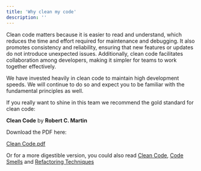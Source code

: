 ```yaml
---
title: 'Why clean my code'
description: ''
---
```

Clean code matters because it is easier to read and understand, which reduces the time and effort required for maintenance and debugging. It also promotes consistency and reliability, ensuring that new features or updates do not introduce unexpected issues. Additionally, clean code facilitates collaboration among developers, making it simpler for teams to work together effectively.

We have invested heavily in clean code to maintain high development speeds. We will continue to do so and expect you to be familiar with the fundamental principles as well.

If you really want to shine in this team we recommend the gold standard for clean code:

**Clean Code** by **Robert C. Martin**

Download the PDF here:

[Clean Code.pdf](https://prod-files-secure.s3.us-west-2.amazonaws.com/6c287c3f-0b82-488b-bc08-312929473139/5fde38cf-d249-45a1-be0c-2f0fd4a6c03a/Clean_Code.pdf)

Or for a more digestible version, you could also read [Clean Code](https://refactoring.guru/refactoring/what-is-refactoring), [Code Smells](https://refactoring.guru/refactoring/smells) and [Refactoring Techniques](https://refactoring.guru/refactoring/techniques)
